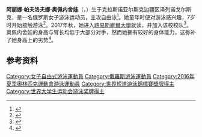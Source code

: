 {{NoteTA|G1=Aquatics}}
{{Infobox swimmer
| name           = 阿丽娜·奥佩内舍娃
| image          = Arina Openysheva, November 2016-1.jpg
| image_size     = <!-- Only for images narrower than 220 pixels -->
| alt            = 
| caption        = 
| fullname       = 
| national_team  = {{RUS}}
| strokes        = [[自由泳|自由泳]]
| club           = 
| collegeteam    = [[路易斯維爾大學|路易斯維爾大學]]
| coach          = Vladimir Avdeev
| birth_date     = {{Birth date and age|1999|3|24|df=y}}
| birth_place    = {{RUS}}[[克拉斯諾亞爾斯克邊疆區|克拉斯諾亞爾斯克邊疆區]][[泽列诺戈尔斯克_(克拉斯诺亚尔斯克边疆区)|泽列诺戈尔斯克]]
| death_date     =
| death_place    =
| height         = {{convert|1.61|m|ftin|abbr=on}}
| weight         = {{convert|48|kg|lb|abbr=on}}
| medaltemplates = 
{{MedalSport|女子[[游泳|游泳]]}}
{{MedalCountry|{{RUS}}}}
{{MedalCompetition|[[世界短池游泳锦标赛|世界短池游泳锦标赛]]}}
{{MedalBronze|[[2016年世界短道游泳錦標賽|2016 温莎]]|4×200米自由泳接力}}
{{MedalCompetition|[[欧洲游泳锦标赛|欧洲游泳锦标赛]]}}
{{MedalGold|[[2018年欧洲游泳锦标赛|2018 格拉斯哥]]|4×100米混合泳接力}}
{{MedalSilver|2018 格拉斯哥|4×200米自由泳接力}}
{{MedalBronze|2018 格拉斯哥|男女混合4×100米自由泳接力}}
{{MedalCompetition|[[夏季世界大学生运动会|夏季世界大学生运动会]]}}
{{MedalGold|[[2017年夏季世界大学生运动会|2017 台北]]|[[2017年夏季世界大学生运动会游泳比赛|4×200米自由泳接力]]}}
{{MedalSilver|2017 台北|4×100米自由泳接力}}
{{MedalBronze|2017 台北|100米自由泳}}
{{MedalBronze|2017 台北|200米自由泳}}
{{MedalCompetition|[[欧洲运动会|欧洲运动会]]}}
{{MedalGold|[[2015年欧洲运动会|2015 巴库]]|[[2015年欧洲运动会游泳比赛|200米自由泳]]}}
{{MedalGold|2015 巴库|400米自由泳}}
{{MedalGold|2015 巴库|4×100米自由泳接力}}
{{MedalGold|2015 巴库|4×200米自由泳接力}}
{{MedalGold|2015 巴库|4×100米混合泳接力}}
{{MedalGold|2015 巴库|男女混合4×100米自由泳接力}}
{{MedalGold|2015 巴库|男女混合4×100米混合泳接力}}
{{MedalSilver|2015 巴库|100米自由泳}}
{{MedalCompetition|[[世界青年游泳锦标赛|世界青年游泳锦标赛]]}}
{{MedalGold|[[2015年世界青年游泳锦标赛|2015 新加坡]]|男女混合4×100米混合泳接力}}
{{MedalSilver|2015 新加坡|200米自由泳}}
{{MedalSilver|2015 新加坡|4×100米自由泳接力}}
{{MedalBronze|2015 新加坡|100米自由泳}}
{{MedalBronze|2015 新加坡|4×200米自由泳接力}}
{{MedalBronze|2015 新加坡|男女混合4×100米自由泳接力}}
{{MedalCompetition|欧洲青年游泳锦标赛}}
{{MedalGold|2014 多德雷赫特|100米自由泳}}
{{MedalGold|2014 多德雷赫特|200米自由泳}}
{{MedalGold|2014 多德雷赫特|400米自由泳}}
{{MedalGold|2014 多德雷赫特|4×100米自由泳接力}}
{{MedalGold|2014 多德雷赫特|4×200米自由泳接力}}
{{MedalGold|2014 多德雷赫特|4×100米混合泳接力}}
{{MedalGold|2014 多德雷赫特|男女混合4×100米自由泳接力}}
}}
'''阿丽娜·帕夫洛夫娜·奥佩内舍娃'''（{{lang-ru|Арина Павловна Опёнышева}}，{{bd|1999年|3月24日||}}）生于克拉斯诺亚尔斯克边疆区泽列诺戈尔斯克，是一名俄罗斯女子游泳运动员，主攻自由泳<ref>{{cite web|url=http://cska.ru/person/1517|script-title=ru:Опенышева Арина Павловна|work={{lang|ru|ЦСКА}}|accessdate=2020-07-21|archiveurl=https://web.archive.org/web/20200106191608/http://cska.ru/person/1517|archivedate=2020-01-06}}</ref>。她童年时便对游泳感兴趣，7岁时开始接触游泳<ref>{{cite web|url=http://www.fina.org/athletes/arina-openysheva|title=Arina Openysheva|work=[[国际游泳联合会|FINA]]|accessdate=2020-07-21|archiveurl=https://archive.today/20200721064417/http://www.fina.org/athletes/arina-openysheva|archivedate=2020-07-21|dead-url=no}}</ref>。2017年秋，她进入[[路易斯維爾大學|路易斯維爾大學]]就读，并加入该校校队<ref>{{cite web|url=https://swimswam.com/russian-olympian-arina-openysheva-joins-louisville-women/|title=Russian Olympian Arina Openysheva Joins Louisville Women|work=SwimSwam|date=2017-10-07|accessdate=2020-07-21|archiveurl=https://web.archive.org/web/20190809053610/https://swimswam.com/russian-olympian-arina-openysheva-joins-louisville-women/|archivedate=2019-08-09}}</ref>。奥佩内舍娃的身高与臂长均低于大部分对手，然而她拥有较好的身体能力，这弥补了她身高上的劣势<ref>{{cite web|url=https://izgr.ru/?news21717|script-title=ru:Арина Опёнышева: "Моя ближайшая мечта - выиграть на Олимпийских играх"|work=izgr.ru|date=2015-07-13|accessdate=2020-07-21|archiveurl=https://archive.today/20200721072420/https://izgr.ru/?news21717|archivedate=2020-07-21|dead-url=no}}</ref>。

==参考资料==
{{reflist}}

{{DEFAULTSORT:Openysheva, Arina}}
[[Category:女子自由式游泳運動員|Category:女子自由式游泳運動員]]
[[Category:俄羅斯游泳運動員|Category:俄羅斯游泳運動員]]
[[Category:2016年夏季奧林匹克運動會游泳運動員|Category:2016年夏季奧林匹克運動會游泳運動員]]
[[Category:世界短道游泳錦標賽獎牌得主|Category:世界短道游泳錦標賽獎牌得主]]
[[Category:世界大学生运动会游泳奖牌得主|Category:世界大学生运动会游泳奖牌得主]]